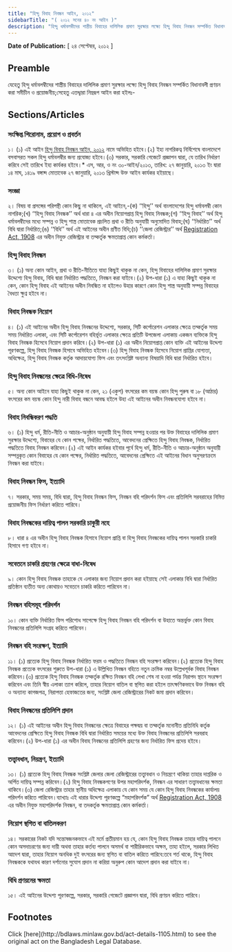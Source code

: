 ```yaml
---
title: "হিন্দু বিবাহ নিবন্ধন আইন, ২০১২"
sidebarTitle: "( ২০১২ সনের ৪০ নং আইন )"
description: "হিন্দু ধর্মাবলম্বীদের শাস্ত্রীয় বিবাহের দালিলিক প্রমাণ সুরক্ষার লক্ষ্যে হিন্দু বিবাহ নিবন্ধন সম্পর্কিত বিধানাবলী প্রণয়নের উদ্দেশ্যে প্রণীত আইন"
---
```


**Date of Publication:** [ ২৪ সেপ্টেম্বর, ২০১২ ]

## Preamble

যেহেতু হিন্দু ধর্মাবলম্বীদের শাস্ত্রীয় বিবাহের দালিলিক প্রমাণ সুরক্ষার লক্ষ্যে হিন্দু বিবাহ নিবন্ধন সম্পর্কিত বিধানাবলী প্রণয়ন করা সমীচীন ও প্রয়োজনীয়;সেহেতু এতদ্দ্বারা নিম্নরূপ আইন করা হইলঃ-

## Sections/Articles

### সংক্ষিপ্ত শিরোনাম, প্রয়োগ ও প্রবর্তন

১। (১) এই আইন [হিন্দু বিবাহ নিবন্ধন আইন, ২০১২](/laws/volume-42/act-1105 "হিন্দু বিবাহ নিবন্ধন আইন, ২০১২") নামে অভিহিত হইবে।(২) ইহা নাগরিকত্ব নির্বিশেষে বাংলাদেশে বসবাসরত সকল হিন্দু ধর্মাবলম্বীর জন্য প্রযোজ্য হইবে।(৩) সরকার, সরকারি গেজেটে প্রজ্ঞাপন দ্বারা, যে তারিখ নির্ধারণ করিবে সেই তারিখে ইহা কার্যকর হইবে।\* এস, আর, ও নং ৩০-আইন/২০১৩, তারিখ: ২৭ জানুয়ারি, ২০১৩ ইং দ্বারা ১৪ মাঘ, ১৪১৯ বঙ্গাব্দ মোতাবেক ২৭ জানুয়ারি, ২০১৩ খ্রিস্টাব্দ উক্ত আইন কার্যকর হইয়াছে।

### সংজ্ঞা

২। বিষয় বা প্রসঙ্গের পরিপন্থী কোন কিছু না থাকিলে, এই আইনে,-(ক) ‘‘হিন্দু’’ অর্থ বাংলাদেশের হিন্দু ধর্মাবলম্বী কোন নাগরিক;(খ) ‘‘হিন্দু বিবাহ নিবন্ধক’’ অর্থ ধারা ৪ এর অধীন নিয়োগপ্রাপ্ত হিন্দু বিবাহ নিবন্ধক;(গ) ‘‘হিন্দু বিবাহ’’ অর্থ হিন্দু ধর্মাবলম্বীদের মধ্যে সম্পন্ন ও হিন্দু শাস্ত্র মোতাবেক প্রচলিত প্রথা ও রীতি অনুযায়ী অনুমোদিত বিবাহ;(ঘ) ‘‘নির্ধারিত’’ অর্থ বিধি দ্বারা নির্ধারিত;(ঙ) ‘‘বিধি’’ অর্থ এই আইনের অধীন প্রণীত বিধি;(চ) ‘‘জেলা রেজিস্ট্রার’’ অর্থ [Registration Act, 1908](/laws/volume-6/act-90 "Registration Act, 1908") এর অধীন নিযুক্ত রেজিস্ট্রার বা তদ্কর্তৃক ক্ষমতাপ্রাপ্ত কোন কর্মকর্তা।

### হিন্দু বিবাহ নিবন্ধন

৩। (১) অন্য কোন আইন, প্রথা ও রীতি-নীতিতে যাহা কিছুই থাকুক না কেন, হিন্দু বিবাহের দালিলিক প্রমাণ সুরক্ষার উদ্দেশ্যে হিন্দু বিবাহ, বিধি দ্বারা নির্ধারিত পদ্ধতিতে, নিবন্ধন করা যাইবে।(২) উপ-ধারা (১) এ যাহা কিছুই থাকুক না কেন, কোন হিন্দু বিবাহ এই আইনের অধীন নিবন্ধিত না হইলেও উহার কারণে কোন হিন্দু শাস্ত্র অনুযায়ী সম্পন্ন বিবাহের বৈধতা ক্ষুণ্ন হইবে না।

### বিবাহ নিবন্ধক নিয়োগ

৪। (১) এই আইনের অধীন হিন্দু বিবাহ নিবন্ধনের উদ্দেশ্যে, সরকার, সিটি কর্পোরেশন এলাকার ক্ষেত্রে তদ্কর্তৃক সময় সময় নির্ধারিত এলাকা, এবং সিটি কর্পোরেশন বহির্ভূত এলাকার ক্ষেত্রে প্রতিটি উপজেলা এলাকায় একজন ব্যক্তিকে হিন্দু বিবাহ নিবন্ধক হিসেবে নিয়োগ প্রদান করিবে।(২) উপ-ধারা (১) এর অধীন নিয়োগপ্রাপ্ত কোন ব্যক্তি এই আইনের উদ্দেশ্য পূরণকল্পে, হিন্দু বিবাহ নিবন্ধক হিসাবে অভিহিত হইবেন।(৩) হিন্দু বিবাহ নিবন্ধক হিসেবে নিয়োগ প্রাপ্তির যোগ্যতা, অধিক্ষেত্র, হিন্দু বিবাহ নিবন্ধক কর্তৃক আদায়যোগ্য ফিস এবং তৎসংশ্লিষ্ট অন্যান্য বিষয়াদি বিধি দ্বারা নির্ধারিত হইবে।

### হিন্দু বিবাহ নিবন্ধনের ক্ষেত্রে বিধি-নিষেধ

৫। অন্য কোন আইনে যাহা কিছুই থাকুক না কেন, ২১ (একুশ) বৎসরের কম বয়স্ক কোন হিন্দু পুরুষ বা ১৮ (আঠার) বৎসরের কম বয়স্ক কোন হিন্দু নারী বিবাহ বন্ধনে আবদ্ধ হইলে উহা এই আইনের অধীন নিবন্ধনযোগ্য হইবে না।

### বিবাহ নিবন্ধিকরণ পদ্ধতি

৬। (১) হিন্দু ধর্ম, রীতি-নীতি ও আচার-অনুষ্ঠান অনুযায়ী হিন্দু বিবাহ সম্পন্ন হওয়ার পর উক্ত বিবাহের দালিলিক প্রমাণ সুরক্ষার উদ্দেশ্যে, বিবাহের যে কোন পক্ষের, নির্ধারিত পদ্ধতিতে, আবেদনের প্রেক্ষিতে হিন্দু বিবাহ নিবন্ধক, নির্ধারিত পদ্ধতিতে বিবাহ নিবন্ধন করিবেন।(২) এই আইন কার্যকর হইবার পূর্বে হিন্দু ধর্ম, রীতি-নীতি ও আচার-অনুষ্ঠান অনুযায়ী সম্পন্নকৃত কোন বিবাহের যে কোন পক্ষের, নির্ধারিত পদ্ধতিতে, আবেদনের প্রেক্ষিতে এই আইনের বিধান অনুসরণক্রমে নিবন্ধন করা যাইবে।

### বিবাহ নিবন্ধন ফিস, ইত্যাদি

৭। সরকার, সময় সময়, বিধি দ্বারা, হিন্দু বিবাহ নিবন্ধন ফিস, নিবন্ধন বহি পরিদর্শন ফিস এবং প্রতিলিপি সরবরাহের নিমিত্ত প্রয়োজনীয় ফিস নির্ধারণ করিতে পারিবে।

### বিবাহ নিবন্ধকের দায়িত্ব পালন সরকারি চাকুরী নহে

৮। ধারা ৪ এর অধীন হিন্দু বিবাহ নিবন্ধক হিসাবে নিয়োগ প্রাপ্তি বা হিন্দু বিবাহ নিবন্ধকের দায়িত্ব পালন সরকারি চাকরি হিসাবে গণ্য হইবে না।

### সবেতনে চাকরি গ্রহণের ক্ষেত্রে বাধা-নিষেধ

৯। কোন হিন্দু বিবাহ নিবন্ধক তাহাকে যে এলাকার জন্য নিয়োগ প্রদান করা হইয়াছে সেই এলাকার বিধি দ্বারা নির্ধারিত প্রতিষ্ঠান ব্যতীত অন্য কোথায়ও সবেতনে চাকরি করিতে পারিবেন না।

### নিবন্ধন বহিসমূহ পরিদর্শন

১০। কোন ব্যক্তি নির্ধারিত ফিস পরিশোধ সাপেক্ষে হিন্দু বিবাহ নিবন্ধন বহি পরিদর্শন বা উহাতে অন্তর্ভুক্ত কোন বিবাহ নিবন্ধনের প্রতিলিপি সংগ্রহ করিতে পারিবেন।

### নিবন্ধন বহি সংরক্ষণ, ইত্যাদি

১১। (১) প্রত্যেক হিন্দু বিবাহ নিবন্ধক নির্ধারিত ফরম ও পদ্ধতিতে নিবন্ধন বহি সংরক্ষণ করিবেন।(২) প্রত্যেক হিন্দু বিবাহ নিবন্ধক প্রত্যেক বৎসরের শুরুতে উপ-ধারা (১) এ উল্লিখিত নিবন্ধন বহিতে নতুন ক্রমিক নম্বর উল্লেখপূর্বক বিবাহ নিবন্ধন করিবেন।(৩) প্রত্যেক হিন্দু বিবাহ নিবন্ধক তদ্কর্তৃক রক্ষিত নিবন্ধন বহি লেখা শেষ না হওয়া পর্যন্ত নিরাপদ স্থানে সংরক্ষণ করিবেন এবং তিনি স্বীয় এলাকা ত্যাগ করিলে, তাহার নিয়োগ বাতিল বা স্থগিত করা হইলে তাৎক্ষণিকভাবে উক্ত নিবন্ধন বহি ও অন্যান্য কাগজপত্র, নিরাপত্তা হেফাজতের জন্য, সংশ্লিষ্ট জেলা রেজিস্ট্রারের নিকট জমা প্রদান করিবেন।

### বিবাহ নিবন্ধনের প্রতিলিপি প্রদান

১২। (১) এই আইনের অধীন হিন্দু বিবাহ নিবন্ধনের ক্ষেত্রে বিবাহের পক্ষদ্বয় বা তদ্কর্তৃক মনোনীত প্রতিনিধি কর্তৃক আবেদনের প্রেক্ষিতে হিন্দু বিবাহ নিবন্ধক বিধি দ্বারা নির্ধারিত সময়ের মধ্যে উক্ত বিবাহ নিবন্ধনের প্রতিলিপি সরবরাহ করিবেন।(২) উপ-ধারা (১) এর অধীন বিবাহ নিবন্ধনের প্রতিলিপি গ্রহণের জন্য নির্ধারিত ফিস প্রদেয় হইবে।

### তত্ত্বাবধান, নিয়ন্ত্রণ, ইত্যাদি

১৩। (১) প্রত্যেক হিন্দু বিবাহ নিবন্ধক সংশ্লিষ্ট জেলার জেলা রেজিস্ট্রারের তত্ত্বাবধান ও নিয়ন্ত্রণে থাকিয়া তাহার দাপ্তরিক ও অর্পিত দায়িত্ব সম্পন্ন করিবেন।(২) হিন্দু বিবাহ নিবন্ধকগণের উপর মহাপরিদর্শক, নিবন্ধন এর সাধারণ তত্ত্বাবধানের ক্ষমতা থাকিবে।(৩) জেলা রেজিস্ট্রার তাহার স্থানীয় অধিক্ষেত্র এলাকায় যে কোন সময় যে কোন হিন্দু বিবাহ নিবন্ধকের কার্যালয় পরিদর্শন করিতে পারিবেন।ব্যাখ্যাঃ এই ধারার উদ্দেশ্য পূরণকল্পে “মহাপরিদর্শক” অর্থ [Registration Act, 1908](/laws/volume-6/act-90 "Registration Act, 1908") এর অধীন নিযুক্ত মহাপরিদর্শক নিবন্ধন, বা তদকর্তৃক ক্ষমতাপ্রাপ্ত কোন কর্মকর্তা।

### নিয়োগ স্থগিত বা বাতিলকরণ

১৪। সরকারের নিকট যদি সন্তোষজনকভাবে এই মর্মে প্রতীয়মান হয় যে, কোন হিন্দু বিবাহ নিবন্ধক তাহার দায়িত্ব পালনে কোন অসদাচরণের জন্য দায়ী অথবা তাহার কর্তব্য পালনে অসমর্থ বা শারীরিকভাবে অক্ষম, তাহা হইলে, সরকার লিখিত আদেশ দ্বারা, তাহার নিয়োগ অনধিক দুই বৎসরের জন্য স্থগিত বা বাতিল করিতে পারিবে:তবে শর্ত থাকে, হিন্দু বিবাহ নিবন্ধককে যথাযথ কারণ দর্শানোর সুযোগ প্রদান না করিয়া অনুরুপ কোন আদেশ প্রদান করা যাইবে না।

### বিধি প্রণয়নের ক্ষমতা

১৫। এই আইনের উদ্দেশ্য পূরণকল্পে, সরকার, সরকারি গেজেটে প্রজ্ঞাপন দ্বারা, বিধি প্রণয়ন করিতে পারিবে।

## Footnotes

<Note>
  Click [here](http://bdlaws.minlaw.gov.bd/act-details-1105.html) to see the original act on the Bangladesh Legal Database.
</Note>

